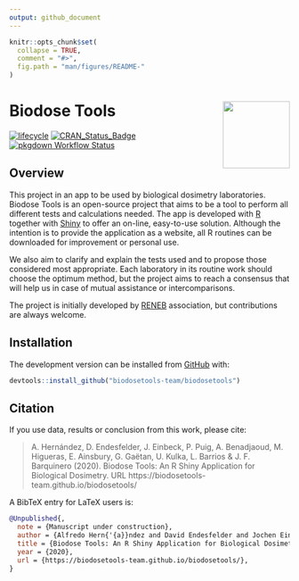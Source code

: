```yaml
---
output: github_document
---
```


```r
knitr::opts_chunk$set(
  collapse = TRUE,
  comment = "#>",
  fig.path = "man/figures/README-"
)
```
# Biodose Tools <img src="man/figures/logo.png" align="right" width="120"/>

<!-- badges: start -->
[![lifecycle](https://img.shields.io/badge/lifecycle-maturing-blue.svg)](https://www.tidyverse.org/lifecycle/#maturing)
[![CRAN_Status_Badge](https://www.r-pkg.org/badges/version/biodosetools)](https://cran.r-project.org/package=biodosetools)
[![pkgdown Workflow Status](https://github.com/biodosetools-team/biodosetools/workflows/pkgdown/badge.svg)](https://biodosetools-team.github.io/biodosetools/)
<!-- badges: end -->

## Overview

This project in an app to be used by biological dosimetry laboratories. Biodose Tools is an open-source project that aims to be a tool to perform all different tests and calculations needed. The app is developed with <a href="https://www.r-project.org/about.html">R</a> together with <a href="https://shiny.rstudio.com">Shiny</a> to offer an on-line, easy-to-use solution. Although the intention is to provide the application as a website, all R routines can be downloaded for improvement or personal use.

We also aim to clarify and explain the tests used and to propose those considered most appropriate. Each laboratory in its routine work should choose the optimum method, but the project aims to reach a consensus that will help us in case of mutual assistance or intercomparisons.

The project is initially developed by <a href="http://www.reneb.net">RENEB</a> association, but contributions are always welcome.

## Installation

<!-- You can install the released version of <package> from [CRAN](https://CRAN.R-project.org) with: -->

<!-- ``` r -->
<!-- install.packages("biodosetools") -->
<!-- ``` -->

<!-- And  -->
The development version can be installed from [GitHub](https://github.com/) with:

```r
devtools::install_github("biodosetools-team/biodosetools")
```
<!-- ## Examples -->

## Citation

If you use data, results or conclusion from this work, please cite:

> A. Hernández, D. Endesfelder, J. Einbeck, P. Puig, A. Benadjaoud, M. Higueras, E. Ainsbury, G. Gaëtan, U. Kulka, L. Barrios & J. F. Barquinero (2020). Biodose Tools: An R Shiny Application for Biological Dosimetry. URL https://biodosetools-team.github.io/biodosetools/

A BibTeX entry for LaTeX users is:

```bib
@Unpublished{,
  note = {Manuscript under construction},
  author = {Alfredo Hern{'{a}}ndez and David Endesfelder and Jochen Einbeck and Pere Puig and Amine Benadjaoud and Manuel Higueras and Elizabeth Ainsbury and Gruel Ga{"{e}}tan and Ulrike Kulka and Lleonard Barrios and Joan Francesc Barquinero},
  title = {Biodose Tools: An R Shiny Application for Biological Dosimetry},
  year = {2020},
  url = {https://biodosetools-team.github.io/biodosetools/},
}
```
